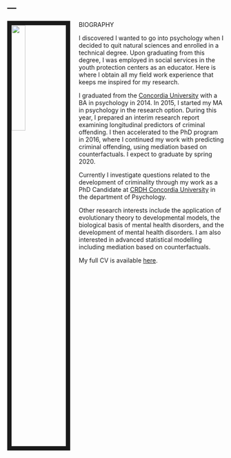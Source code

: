 ---
---
<img src="profile pic_2019.jpg" style="width:25%; border:10px solid; margin-right: 20px" align="left">

BIOGRAPHY

I discovered I wanted to go into psychology when I decided to quit natural sciences and enrolled in a technical degree. Upon graduating from this degree, I was employed in social services in the youth protection centers as an educator. Here is where I obtain all my field work experience that keeps me inspired for my research. 

I graduated from the [Concordia University](https://www.concordia.ca/artsci/psychology.html?utm_source=vanity&utm_campaign=psychology) with a BA in psychology in 2014. In 2015, I started my MA in psychology in the research option. During this year, I prepared an interim research report examining longitudinal predictors of criminal offending. I then accelerated to the PhD program in 2016, where I continued my work with predicting criminal offending, using mediation based on counterfactuals. I expect to graduate by spring 2020.

Currently I investigate questions related to the development of criminality through my work as a PhD Candidate at [CRDH Concordia University](http://crdh.concordia.ca/homee.html) in the department of Psychology. 

Other research interests include the application of evolutionary theory to developmental models, the biological basis of mental health disorders, and the development of mental health disorders. I am also interested in advanced statistical modelling including mediation based on counterfactuals. 


My full CV is available [here](CV_long_updated August 20 2019.pdf).



